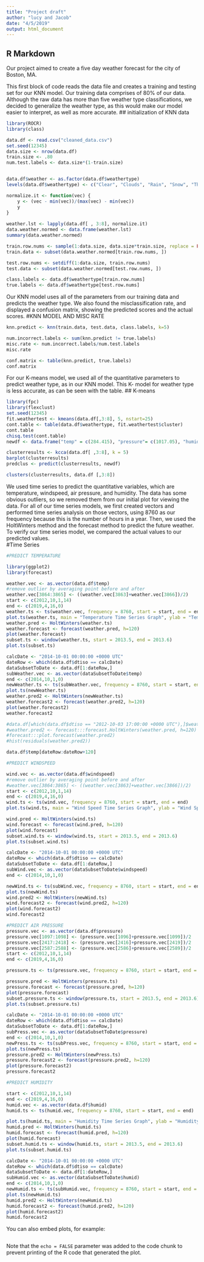 ```yaml
---
title: "Project draft"
author: "lucy and Jacob"
date: "4/5/2019"
output: html_document
---
```


## R Markdown

Our project aimed to create a five day weather forecast for the city of Boston, MA.


This first block of code reads the data file and creates a training and testing set for our KNN model.  Our training data comprises of 80% of our data. Although the raw data has more than five weather type classifications, we decided to generalize the weather type, as this would make our model easier to interpret, as well as more accurate. 
## initialization of KNN data
```r
library(ROCR)
library(class)

data.df <- read.csv("cleaned_data.csv")
set.seed(12345)
data.size <- nrow(data.df)
train.size <- .80
num.test.labels <- data.size*(1-train.size)


data.df$weather <- as.factor(data.df$weathertype)
levels(data.df$weathertype) <- c("Clear", "Clouds", "Rain", "Snow", "Thunderstorm")

normalize.it <- function(vec) {
    y <- (vec - min(vec))/(max(vec) - min(vec))
    y
}
    
weather.lst <- lapply(data.df[ , 3:8], normalize.it)
data.weather.normed <- data.frame(weather.lst)
summary(data.weather.normed)

train.row.nums <- sample(1:data.size, data.size*train.size, replace = FALSE)
train.data <- subset(data.weather.normed[train.row.nums, ])

test.row.nums <- setdiff(1:data.size, train.row.nums)
test.data <- subset(data.weather.normed[test.row.nums, ])

class.labels <- data.df$weathertype[train.row.nums]
true.labels <- data.df$weathertype[test.row.nums]

```


Our KNN model uses all of the parameters from our training data and predicts the weather type.  We also found the misclassification rate, and displayed a confusion matrix, showing the predicted scores and the actual scores. 
#KNN MODEL AND MISC RATE
```r
knn.predict <- knn(train.data, test.data, class.labels, k=5)

num.incorrect.labels <- sum(knn.predict != true.labels)
misc.rate <- num.incorrect.labels/num.test.labels
misc.rate

conf.matrix <- table(knn.predict, true.labels)
conf.matrix
```

For our K-means model, we used all of the quantitative parameters to predict weather type, as in our KNN model. This K- model for weather type is less accurate, as can be seen with the table. 
## K-means
```r
library(fpc)
library(flexclust)
set.seed(12345)
fit.weathertest <- kmeans(data.df[,3:8], 5, nstart=25)
cont.table <- table(data.df$weathertype, fit.weathertest$cluster)
cont.table
chisq.test(cont.table)
newdf <- data.frame("temp" = c(284.415), "pressure"= c(1017.05), "humididty"= c(83), "windspeed" = c(2.71), "winddeg" = c(157.159), "cloudcov" = c(100))

clusterresults <- kcca(data.df[ ,3:8], k = 5)
barplot(clusterresults)
predclus <- predict(clusterresults, newdf)

clusters(clusterresults, data.df [,3:8])
```


We used time series to predict the quantitative variables, which are temperature, windspeed, air pressure, and humidity.  The data has some obvious outliers, so we removed them from our initial plot for viewing the data.  For all of our time series models, we first created vectors and performed time series analysis on those vectors, using 8760 as our frequency because this is the number of hours in a year. Then, we used the HoltWinters method and the forecast method to predict the future weather.  To verify our time series model, we compared the actual values to our predicted values.  
#Time Series 
```r
#PREDICT TEMPERATURE

library(ggplot2)
library(forecast)

weather.vec <- as.vector(data.df$temp)
#remove outlier by averaging point before and after
weather.vec[3864:3865] <- ((weather.vec[3863]+weather.vec[3866])/2)
start <- c(2012,10,1,14)
end <- c(2019,4,16,0)
weather.ts <- ts(weather.vec, frequency = 8760, start = start, end = end)
plot.ts(weather.ts, main = "Temperature Time Series Graph", ylab = "Temperature in Kelvin")
weather.pred <- HoltWinters(weather.ts)
weather.forecast <- forecast(weather.pred, h=120)
plot(weather.forecast)
subset.ts <- window(weather.ts, start = 2013.5, end = 2013.6)
plot.ts(subset.ts)

calcDate <- "2014-10-01 00:00:00 +0000 UTC"
dateRow <- which(data.df$dtiso == calcDate)
dataSubsetToDate <- data.df[1:dateRow,]
subWeather.vec <- as.vector(dataSubsetToDate$temp)
end <- c(2014,10,1,0)
newWeather.ts <- ts(subWeather.vec, frequency = 8760, start = start, end = end)
plot.ts(newWeather.ts)
weather.pred2 <- HoltWinters(newWeather.ts)
weather.forecast2 <- forecast(weather.pred2, h=120)
plot(weather.forecast2)
weather.forecast2

#data.df[which(data.df$dtiso == "2012-10-03 17:00:00 +0000 UTC"),]$weathertype
#weather.pred2 <- forecast:::forecast.HoltWinters(weather.pred, h=120)
#forecast:::plot.forecast(weather.pred2)
#hist(residuals(weather.pred2))

data.df$temp[dateRow:dateRow+120]
```
 

```r
#PREDICT WINDSPEED

wind.vec <- as.vector(data.df$windspeed)
#remove outlier by averaging point before and after
#weather.vec[3864:3865] <- ((weather.vec[3863]+weather.vec[3866])/2)
start <- c(2012,10,1,14)
end <- c(2019,4,16,0)
wind.ts <- ts(wind.vec, frequency = 8760, start = start, end = end)
plot.ts(wind.ts, main = "Wind Speed Time Series Graph", ylab = "Wind Speed")

wind.pred <- HoltWinters(wind.ts)
wind.forecast <- forecast(wind.pred, h=120)
plot(wind.forecast)
subset.wind.ts <- window(wind.ts, start = 2013.5, end = 2013.6)
plot.ts(subset.wind.ts)

calcDate <- "2014-10-01 00:00:00 +0000 UTC"
dateRow <- which(data.df$dtiso == calcDate)
dataSubsetToDate <- data.df[1:dateRow,]
subWind.vec <- as.vector(dataSubsetToDate$windspeed)
end <- c(2014,10,1,0)

newWind.ts <- ts(subWind.vec, frequency = 8760, start = start, end = end)
plot.ts(newWind.ts)
wind.pred2 <- HoltWinters(newWind.ts)
wind.forecast2 <- forecast(wind.pred2, h=120)
plot(wind.forecast2)
wind.forecast2


```

```r
#PREDICT AIR PRESSURE
pressure.vec <- as.vector(data.df$pressure)
pressure.vec[1097:1098] <- (pressure.vec[1096]+pressure.vec[1099])/2
pressure.vec[2417:2418] <- (pressure.vec[2416]+pressure.vec[2419])/2
pressure.vec[2587:2588] <- (pressure.vec[2586]+pressure.vec[2589])/2
start <- c(2012,10,1,14)
end <- c(2019,4,16,0)

pressure.ts <- ts(pressure.vec, frequency = 8760, start = start, end = end)

pressure.pred <- HoltWinters(pressure.ts)
pressure.forecast <- forecast(pressure.pred, h=120)
plot(pressure.forecast)
subset.pressure.ts <- window(pressure.ts, start = 2013.5, end = 2013.6)
plot.ts(subset.pressure.ts)

calcDate <- "2014-10-01 00:00:00 +0000 UTC"
dateRow <- which(data.df$dtiso == calcDate)
dataSubsetToDate <- data.df[1:dateRow,]
subPress.vec <- as.vector(dataSubsetToDate$pressure)
end <- c(2014,10,1,0)
newPress.ts <- ts(subPress.vec, frequency = 8760, start = start, end = end)
plot.ts(newPress.ts)
pressure.pred2 <- HoltWinters(newPress.ts)
pressure.forecast2 <- forecast(pressure.pred2, h=120)
plot(pressure.forecast2)
pressure.forecast2
```

```r
#PREDICT HUMIDITY

start <- c(2012,10,1,14)
end <- c(2019,4,16,0)
humid.vec <- as.vector(data.df$humid)
humid.ts <- ts(humid.vec, frequency = 8760, start = start, end = end)

plot.ts(humid.ts, main = "Humidity Time Series Graph", ylab = "Humidity")
humid.pred <- HoltWinters(humid.ts)
humid.forecast <- forecast(humid.pred, h=120)
plot(humid.forecast)
subset.humid.ts <- window(humid.ts, start = 2013.5, end = 2013.6)
plot.ts(subset.humid.ts)

calcDate <- "2014-10-01 00:00:00 +0000 UTC"
dateRow <- which(data.df$dtiso == calcDate)
dataSubsetToDate <- data.df[1:dateRow,]
subHumid.vec <- as.vector(dataSubsetToDate$humid)
end <- c(2014,10,1,0)
newHumid.ts <- ts(subHumid.vec, frequency = 8760, start = start, end = end)
plot.ts(newHumid.ts)
humid.pred2 <- HoltWinters(newHumid.ts)
humid.forecast2 <- forecast(humid.pred2, h=120)
plot(humid.forecast2)
humid.forecast2
```


You can also embed plots, for example:

```r

```

Note that the `echo = FALSE` parameter was added to the code chunk to prevent printing of the R code that generated the plot.
